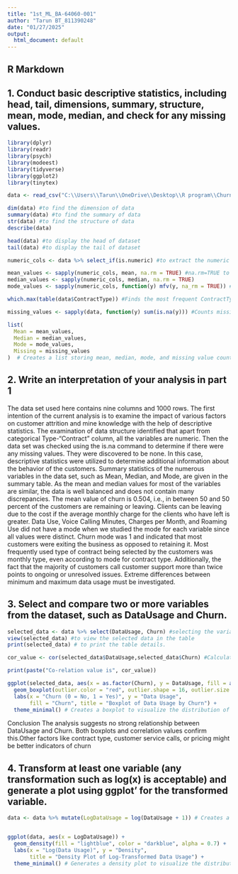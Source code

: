 ---
title: "1st_ML_BA-64060-001"
author: "Tarun BT_811390248"
date: "01/27/2025"
output:
  html_document: default
---

## R Markdown

## 1. Conduct basic descriptive statistics, including head, tail, dimensions, summary, structure, mean, mode, median, and check for any missing values.

```{r, echo=TRUE}
library(dplyr)
library(readr)
library(psych)
library(modeest)
library(tidyverse)
library(ggplot2)
library(tinytex)

data <- read_csv("C:\\Users\\Tarun\\OneDrive\\Desktop\\R program\\Churn.csv")

dim(data) #to find the dimension of data
summary(data) #to find the summary of data
str(data) #to find the structure of data
describe(data) 

head(data) #to display the head of dataset
tail(data) #to display the tail of dataset

numeric_cols <- data %>% select_if(is.numeric) #to extract the numeric value columns 

mean_values <- sapply(numeric_cols, mean, na.rm = TRUE) #na.rm=TRUE to ignore the missing values 
median_values <- sapply(numeric_cols, median, na.rm = TRUE) 
mode_values <- sapply(numeric_cols, function(y) mfv(y, na_rm = TRUE)) #function(y)-Applies a function to each column of the data dataframe., mfv - most frequent value

which.max(table(data$ContractType)) #Finds the most frequent ContractType category in the dataset

missing_values <- sapply(data, function(y) sum(is.na(y))) #Counts missing (NA) values in each column of the dataset

list(
  Mean = mean_values,
  Median = median_values,
  Mode = mode_values,
  Missing = missing_values
)  # Creates a list storing mean, median, mode, and missing value counts for each column


```

## 2. Write an interpretation of your analysis in part 1

The data set used here contains nine columns and 1000 rows. The first intention of the current analysis is to examine the impact of various factors on customer attrition and mine knowledge with the help of descriptive statistics. The examination of data structure identified that apart from categorical Type-"Contract" column, all the variables are numeric. Then the data set was checked using the is.na command to determine if there were any missing values. They were discovered to be none. In this case, descriptive statistics were utilized to determine additional information about the behavior of the customers. Summary statistics of the numerous variables in the data set, such as Mean, Median, and Mode, are given in the summary table. As the mean and median values for most of the variables are similar, the data is well balanced and does not contain many discrepancies. The mean value of churn is 0.504, i.e., in between 50 and 50 percent of the customers are remaining or leaving. Clients can be leaving due to the cost if the average monthly charge for the clients who have left is greater. Data Use, Voice Calling Minutes, Charges per Month, and Roaming Use did not have a mode when we studied the mode for each variable since all values were distinct. Churn mode was 1 and indicated that most customers were exiting the business as opposed to retaining it. Most frequently used type of contract being selected by the customers was monthly type, even according to mode for contract type. Additionally, the fact that the majority of customers call customer support more than twice points to ongoing or unresolved issues. Extreme differences between minimum and maximum data usage must be investigated.

## 3. Select and compare two or more variables from the dataset, such as DataUsage and Churn.

```{r, echo=TRUE}
selected_data <- data %>% select(DataUsage, Churn) #selecting the variables from the csv file
view(selected_data) #to view the selected data in the table 
print(selected_data) # to print the table details.

cor_value <- cor(selected_data$DataUsage,selected_data$Churn) #Calculates the correlation between Data Usage and Churn to measure their relationship strength and direction.

print(paste("Co-relation value is", cor_value))

ggplot(selected_data, aes(x = as.factor(Churn), y = DataUsage, fill = as.factor(Churn))) +
  geom_boxplot(outlier.color = "red", outlier.shape = 16, outlier.size = 2) +
  labs(x = "Churn (0 = No, 1 = Yes)", y = "Data Usage",
       fill = "Churn", title = "Boxplot of Data Usage by Churn") +
  theme_minimal() # Creates a boxplot to visualize the distribution of Data Usage for each Churn category (0 = No, 1 = Yes), highlighting outliers in red.
```

Conclusion The analysis suggests no strong relationship between DataUsage and Churn. Both boxplots and correlation values confirm this.Other factors like contract type, customer service calls, or pricing might be better indicators of churn

## 4. Transform at least one variable (any transformation such as log(x) is acceptable) and generate a plot using ggplot’ for the transformed variable.

```{r, echo=TRUE}
data <- data %>% mutate(LogDataUsage = log(DataUsage + 1)) # Creates a new column 'LogDataUsage' by applying a log transformation to 'DataUsage' to normalize its distribution.


ggplot(data, aes(x = LogDataUsage)) +
  geom_density(fill = "lightblue", color = "darkblue", alpha = 0.7) +
  labs(x = "Log(Data Usage)", y = "Density", 
       title = "Density Plot of Log-Transformed Data Usage") +
  theme_minimal() # Generates a density plot to visualize the distribution of log-transformed Data Usage, with a light blue fill and dark blue border.
```
